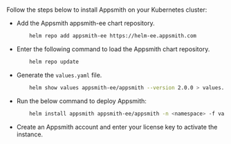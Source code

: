 # 

<HideElements/>

Follow the steps below to install Appsmith on your Kubernetes cluster:

<ul class="circle"> 
<li> Add the Appsmith appsmith-ee chart repository. 

```bash
    helm repo add appsmith-ee https://helm-ee.appsmith.com
```    
</li>
<li>Enter the following command to load the Appsmith chart repository.

```bash
    helm repo update
```    
</li>
<li>Generate the <code>values.yaml</code> file.

```bash
    helm show values appsmith-ee/appsmith --version 2.0.0 > values.yaml
```    
</li>
<li> Run the below command to deploy Appsmith:

```bash
    helm install appsmith appsmith-ee/appsmith -n <namespace> -f values.yaml
```
</li>
<li> Create an Appsmith account and enter your license key to activate the instance.
</li>
</ul>